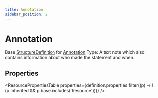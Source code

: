 ```yaml
---
title: Annotation
sidebar_position: 2
---
```


# Annotation

Base <a href="/docs/api/fhir/resources/structuredefinition">StructureDefinition</a> for <a href="/docs/api/fhir/datatypes/annotation">Annotation</a> Type: A  text note which also  contains information about who made the statement and when.

<Tabs queryString="intro-section">
<TabItem value="schema" label="Schema" default>


## Properties


<ResourcePropertiesTable properties={definition.properties.filter((p) => !(p.inherited && p.base.includes('Resource')))} />


</TabItem>
  
  
  
  

</Tabs>
